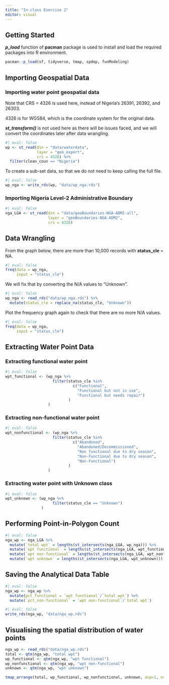 ```yaml
---
title: "In-class Exercise 2"
editor: visual
---
```


## Getting Started

***p_load*** function of **pacman** package is used to install and load the required packages into R environment.

```r
pacman::p_load(sf, tidyverse, tmap, spdep, funModeling)
```

## Importing Geospatial Data

### Importing water point geospatial data

Note that CRS = 4326 is used here, instead of Nigeria's 26391, 26392, and 26303.

4326 is for WGS84, which is the coordinate system for the original data.

***st_transform()*** is not used here as there will be issues faced, and we will convert the coordinates later after data wrangling.

```r
#| eval: false
wp <- st_read(dsn = "data/waterdata",
              layer = "geo_export",
              crs = 4326) %>%
  filter(clean_coun == "Nigeria")
```

To create a sub-set data, so that we do not need to keep calling the full file.

```r
#| eval: false
wp_nga <- write_rds(wp, "data/wp_nga.rds")
```

### Importing Nigeria Level-2 Administrative Boundary

```r
#| eval: false
nga_LGA <- st_read(dsn = "data/geoBoundaries-NGA-ADM2-all",
                   layer = "geoBoundaries-NGA-ADM2",
                   crs = 4326)
```

## Data Wrangling

From the graph below, there are more than 10,000 records with **status_cle** = NA.

```r
#| eval: false
freq(data = wp_nga,
     input = "status_cle")
```

We will fix that by converting the N/A values to "Unknown".

```r
#| eval: false
wp_nga <- read_rds("data/wp_nga.rds") %>%
  mutate(status_cle = replace_na(status_cle, "Unknown"))
```

Plot the frequency graph again to check that there are no more N/A values.

```r
#| eval: false
freq(data = wp_nga,
     input = "status_cle")
```

## Extracting Water Point Data

### Extracting functional water point

```r
#| eval: false
wpt_functional <- (wp_nga %>%
                     filter(status_cle %in%
                              c("Functional",
                                "Functional but not in use",
                                "Functional but needs repair")
                            )
                   )
```

### Extracting non-functional water point

```r
#| eval: false
wpt_nonfunctional <- (wp_nga %>%
                     filter(status_cle %in%
                              c("Abandoned",
                                "Abandoned/Decommissioned",
                                "Non functional due to dry season",
                                "Non-Functional due to dry season",
                                "Non-Functional")
                            )
                   )
```

### Extracting water point with Unknown class

```r
#| eval: false
wpt_unknown <- (wp_nga %>%
                     filter(status_cle == "Unknown")
                )
```

## Performing Point-in-Polygon Count

```r
#| eval: false
nga_wp <- nga_LGA %>% 
  mutate(`total wpt` = lengths(st_intersects(nga_LGA, wp_nga))) %>%
  mutate(`wpt functional` = lengths(st_intersects(nga_LGA, wpt_functional))) %>%
  mutate(`wpt non-functional` = lengths(st_intersects(nga_LGA, wpt_nonfunctional))) %>%
  mutate(`wpt unknown` = lengths(st_intersects(nga_LGA, wpt_unknown)))
```

## Saving the Analytical Data Table

```r
#| eval: false
nga_wp <- nga_wp %>%
  mutate(pct_functional = `wpt functional`/`total wpt`) %>%
  mutate(`pct_non-functional` = `wpt non-functional`/`total wpt`)
```

```r
#| eval: false
write_rds(nga_wp, "data/nga_wp.rds")
```

## Visualising the spatial distribution of water points

```r
nga_wp <- read_rds("data/nga_wp.rds")
total <- qtm(nga_wp, "total wpt")
wp_functional <- qtm(nga_wp, "wpt functional")
wp_nonfunctional <- qtm(nga_wp, "wpt non-functional")
unknown <- qtm(nga_wp, "wpt unknown")

tmap_arrange(total, wp_functional, wp_nonfunctional, unknown, asp=1, ncol=2)
```
